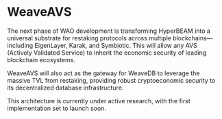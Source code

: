 # WeaveAVS

The next phase of WAO development is transforming HyperBEAM into a universal substrate for restaking protocols across multiple blockchains—including EigenLayer, Karak, and Symbiotic. This will allow any AVS (Actively Validated Service) to inherit the economic security of leading blockchain ecosystems.

WeaveAVS will also act as the gateway for WeaveDB to leverage the massive TVL from restaking, providing robust cryptoeconomic security to its decentralized database infrastructure.

This architecture is currently under active research, with the first implementation set to launch soon.